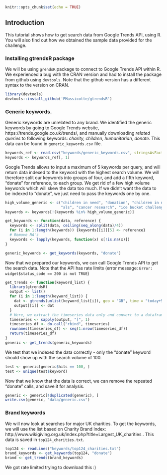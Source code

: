 

```r
knitr::opts_chunk$set(echo = TRUE)
```

## Introduction
This tutorial shows how to get search data from Google Trends API, using R. You will also find out how we obtained the sample data provided for the challenge.

### Installing gtrendsR package
We will be using `grendsR` package to connect to Google Trends API within R. We experienced a bug with the CRAN version and had to install the package from github using `devtools`. Note that the github version has a different syntax to the version on CRAN.

```r
library(devtools)
devtools::install_github('PMassicotte/gtrendsR')
```


### Generic keywords.
Generic keywords are unrelated to any brand.
We identified the generic keywords by going to Google Trends website, https://trends.google.co.uk/trends/, and manually downloading *related queries* to following keywords: *charity, children, humanitarian, donate*. This data can be found in `generic_keywords.csv` file.

```r
keywords_ref <- read.csv("keywords/generic_keywords.csv", stringsAsFactors = FALSE)
keywords <- keywords_ref[, 1]
```

Google Trends allows to input a maximum of 5 keywords per query, and will return data indexed to the keyword with the highest search volume. We will therefore split our keywords into groups of four, and add a fifth keyword, "donate" for reference, to each group. We get rid of a few high volume keywords which will skew the data too much. 
If we didn't want the data to be indexed to "donate", we just need to pass the keywords one by one.

```r
high_volume_generic <- c("children in need", "donation", "children in need 2013", "blood", "charity", 
                         "als", "cancer research", "ice bucket challenge", "angelina jolie")
keywords <- keywords[!(keywords %in% high_volume_generic)]

get_keywords <- function(data, reference) {
  keywords <- split(data, ceiling(seq_along(data)/4))
  for (i in 1:length(keywords)) {keywords[[i]][5] <- reference}
  # Remove NA's
  keywords <- lapply(keywords, function(x) x[!is.na(x)])
}

generic_keywords <- get_keywords(keywords, "donate")
```

Now that we prepared our keywords, we can call Google Trends API to get the search data. Note that the API has rate limits (error message: `Error: widget$status_code == 200 is not TRUE`)

```r
get_trends <- function(keyword_list) {
  library(gtrendsR)
  output <- list()
  for (i in 1:length(keyword_list)) {
    dat <- gtrends(unlist(keyword_list[i]), geo = "GB", time = "today+5-y", gprop = "web")
    output[[i]] <- dat
  }
  # Here, we extract the timeseries data only and convert to a dataframe.
  timeseries <- sapply(output, "[", 1)
  timeseries_df <- do.call("rbind", timeseries)
  rownames(timeseries_df) <- seq(1:nrow(timeseries_df)) 
  return(timeseries_df)
}
generic <- get_trends(generic_keywords)
```

We test that we indexed the data correctly - only the "donate" keyword should show up with the search volume of 100.
```r
test <- generic[generic$hits == 100, ]
test <- unique(test$keyword)
```

Now that we know that the data is correct, we can remove the repeated "donate" calls, and save it for analysis.

```r
generic <- generic[!duplicated(generic), ]
write.csv(generic, "data/generic.csv")
```

### Brand keywords
We will now look at searches for major UK charities. To get the keywords, we will use the list based on Charity Brand Index:
http://www.wikigiving.org.uk/index.php?title=Largest_UK_charities . This data is saved in `top124_charities.txt`.

```r
top124 <- readLines("keywords/top124_charities.txt")
brand_keywords <- get_keywords(top124, "donate")
brand <- get_trends(brand_keywords)
```

We got rate limited trying to download this :)